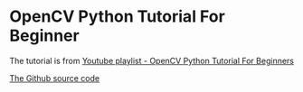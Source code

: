 # OpenCV Python Tutorial For Beginner

The tutorial is from [Youtube playlist - OpenCV Python Tutorial For Beginners](https://www.youtube.com/playlist?list=PLS1QulWo1RIa7D1O6skqDQ-JZ1GGHKK-K)

[The Github source code](https://github.com/opencv/opencv)
